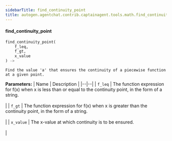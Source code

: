 ```yaml
---
sidebarTitle: find_continuity_point
title: autogen.agentchat.contrib.captainagent.tools.math.find_continuity_point.find_continuity_point
---
```


<code class="doc-symbol doc-symbol-heading doc-symbol-function"></code>
#### find_continuity_point

```python
find_continuity_point(
    f_leq,
    f_gt,
    x_value
) -> 
```

    Find the value 'a' that ensures the continuity of a piecewise function at a given point.

<b>Parameters:</b>
| Name | Description |
|--|--|
| `f_leq` | The function expression for f(x) when x is less than or equal to the continuity point, in the form of a string.<br/><br/> |
| `f_gt` | The function expression for f(x) when x is greater than the continuity point, in the form of a string.<br/><br/> |
| `x_value` | The x-value at which continuity is to be ensured.<br/><br/> |

<br />